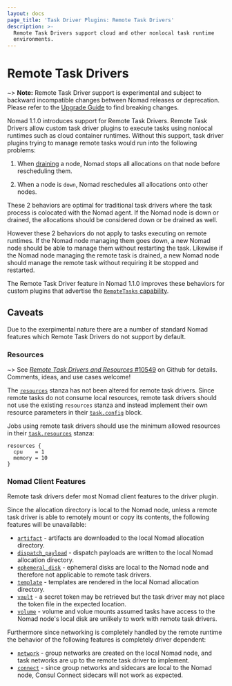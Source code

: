 ```yaml
---
layout: docs
page_title: 'Task Driver Plugins: Remote Task Drivers'
description: >-
  Remote Task Drivers support cloud and other nonlocal task runtime
  environments.
---
```


# Remote Task Drivers

~> **Note:** Remote Task Driver support is experimental and subject to backward
incompatible changes between Nomad releases or deprecation. Please refer to the
[Upgrade Guide][upgrade] to find breaking changes.

Nomad 1.1.0 introduces support for Remote Task Drivers. Remote Task Drivers
allow custom task driver plugins to execute tasks using nonlocal runtimes such
as cloud container runtimes. Without this support, task driver plugins trying
to manage remote tasks would run into the following problems:

1. When [draining][drain] a node, Nomad stops all allocations on that node
   before rescheduling them.

2. When a node is `down`, Nomad reschedules all allocations onto other nodes.

These 2 behaviors are optimal for traditional task drivers where the task
process is colocated with the Nomad agent. If the Nomad node is down or
drained, the allocations should be considered down or be drained as well.

However these 2 behaviors do not apply to tasks executing on remote runtimes.
If the Nomad node managing them goes down, a new Nomad node should be able to
manage them without restarting the task. Likewise if the Nomad node managing
the remote task is drained, a new Nomad node should manage the remote task
without requiring it be stopped and restarted.

The Remote Task Driver feature in Nomad 1.1.0 improves these behaviors for
custom plugins that advertise the [`RemoteTasks` capability][remote-cap].

## Caveats

Due to the exerpimental nature there are a number of standard Nomad features
which Remote Task Drivers do not support by default.

### Resources

~> See [*Remote Task Drivers and Resources* #10549][gh-10549] on Github for
details.  Comments, ideas, and use cases welcome!

The [`resources`][resources] stanza has not been altered for remote task
drivers. Since remote tasks do not consume local resources, remote task drivers
should not use the existing `resources` stanza and instead implement their own
resource parameters in their [`task.config`][task-config] block.

Jobs using remote task drivers should use the minimum allowed resources in
their [`task.resources`][resources] stanza:

```hcl
resources {
  cpu    = 1
  memory = 10
}
```

### Nomad Client Features

Remote task drivers defer most Nomad client features to the driver plugin.

Since the allocation directory is local to the Nomad node, unless a remote task
driver is able to remotely mount or copy its contents, the following features
will be unavailable:

- [`artifact`][artifact] - artifacts are downloaded to the local Nomad
  allocation directory.
- [`dispatch_payload`][dispatch-payload] - dispatch payloads are written to the
  local Nomad allocation directory.
- [`ephemeral_disk`][ephemeral-disk] - ephemeral disks are local to the Nomad
  node and therefore not applicable to remote task drivers.
- [`template`][template] - templates are rendered in the local Nomad allocation
  directory.
- [`vault`][vault] - a secret token may be retrieved but the task driver may
  not place the token file in the expected location.
- [`volume`][volume] - volume and volue mounts assumed tasks have access to the
  Nomad node's local disk are unlikely to work with remote task drivers.

Furthermore since networking is completely handled by the remote runtime the
behavior of the following features is completely driver dependent:

- [`network`][network] - group networks are created on the local Nomad node,
  and task networks are up to the remote task driver to implement.
- [`connect`][connect] - since group networks and sidecars are local to the
  Nomad node, Consul Connect sidecars will not work as expected.

[artifact]:  /docs/job-specification/artifact
[connect]: /docs/job-specification/connect
[dispatch-payload]: /docs/job-specification/dispatch_payload
[drain]: /docs/commands/node/drain
[ephemeral-disk]: /docs/job-specification/ephemeral_disk
[gh-10549]: https://github.com/hashicorp/nomad/issues/10549
[network]: /docs/job-specification/network
[remote-cap]: /docs/internals/plugins/task-drivers#capabilities-capabilities-error
[resources]: /docs/job-specification/resources
[task-config]: /docs/job-specification/task#config
[template]: /docs/job-specification/template
[upgrade]: /docs/upgrade/upgrade-specific
[vault]: /docs/job-specification/vault
[volume]: /docs/job-specification/volume
